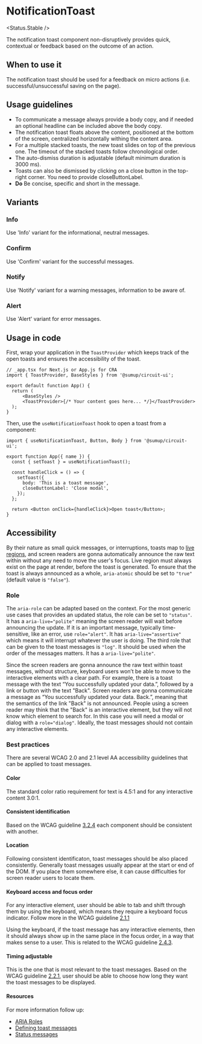 
# NotificationToast

<Status.Stable />

<Story id="notification-notificationtoast--base" />
<Props />

The notification toast component non-disruptively provides quick, contextual or feedback based on the outcome of an action.

## When to use it

The notification toast should be used for a feedback on micro actions (i.e. successful/unsuccessful saving on the page).

## Usage guidelines

- To communicate a message always provide a body copy, and if needed an optional headline can be included above the body copy.
- The notification toast floats above the content, positioned at the bottom of the screen, centralized horizontally withing the content area.
- For a multiple stacked toasts, the new toast slides on top of the previous one. The timeout of the stacked toasts follow chronological order.
- The auto-dismiss duration is adjustable (default minimum duration is 3000 ms).
- Toasts can also be dismissed by clicking on a close button in the top-right corner. You need to provide closeButtonLabel.
- **Do** Be concise, specific and short in the message.

## Variants

<Story id="notification-notificationtoast--variants" />

### Info

Use 'Info' variant for the informational, neutral messages.

### Confirm

Use 'Confirm' variant for the successful messages.

### Notify

Use 'Notify' variant for a warning messages, information to be aware of.

### Alert

Use 'Alert' variant for error messages.

## Usage in code

First, wrap your application in the `ToastProvider` which keeps track of the open toasts and ensures the accessibility of the toast.

```tsx
// _app.tsx for Next.js or App.js for CRA
import { ToastProvider, BaseStyles } from '@sumup/circuit-ui';

export default function App() {
  return (
      <BaseStyles />
      <ToastProvider>{/* Your content goes here... */}</ToastProvider>
  );
}
```

Then, use the `useNotificationToast` hook to open a toast from a component:

```tsx
import { useNotificationToast, Button, Body } from '@sumup/circuit-ui';

export function App({ name }) {
  const { setToast } = useNotificationToast();

  const handleClick = () => {
    setToast({
      body: 'This is a toast message',
      closeButtonLabel: 'Close modal',
    });
  };

  return <Button onClick={handleClick}>Open toast</Button>;
}
```

## Accessibility

By their nature as small quick messages, or interruptions, toasts map to [live regions](https://developer.mozilla.org/en-US/docs/Web/Accessibility/ARIA/ARIA_Live_Regions),
and screen readers are gonna automatically announce the raw text within without any need to move the user's focus.
Live region must always exist on the page at render, before the toast is generated.
To ensure that the toast is always announced as a whole, `aria-atomic` should be set to `"true"` (default value is `"false"`).

### Role

The `aria-role` can be adapted based on the context.
For the most generic use cases that provides an updated status, the role can be set to `"status"`. It has a `aria-live="polite"` meaning the screen reader will wait before announcing the update.
If it is an important message, typically time-sensitive, like an error, use `role="alert"`. It has `aria-live="assertive"` which means it will interrupt whatever the user is doing.
The third role that can be given to the toast messages is `"log"`. It should be used when the order of the messages matters. It has a `aria-live="polite"`.

Since the screen readers are gonna announce the raw text within toast messages, without structure, keyboard users won’t be able to move to the interactive elements with a clear path.
For example, there is a toast message with the text “You successfully updated your data.”, followed by a link or button with the text "Back".
Screen readers are gonna communicate a message as “You successfully updated your data. Back.”, meaning that the semantics of the link "Back" is not announced.
People using a screen reader may think that the "Back" is an interactive element, but they will not know which element to search for.
In this case you will need a modal or dialog with a `role="dialog"`.
Ideally, the toast messages should not contain any interactive elements.

### Best practices

There are several WCAG 2.0 and 2.1 level AA accessibility guidelines that can be applied to toast messages.

#### Color

The standard color ratio requirement for text is 4.5:1 and for any interactive content 3.0:1.

#### Consistent identification

Based on the WCAG guideline [3.2.4](https://www.w3.org/WAI/WCAG21/Understanding/consistent-identification.html) each component should be consistent with another.

#### Location

Following consistent identificaton, toast messages should be also placed consistently. Generally toast messages usually appear at the start or end of the DOM. If you place them somewhere else, it can cause difficulties for screen reader users to locate them.

#### Keyboard access and focus order

For any interactive element, user should be able to tab and shift through them by using the keyboard, which means they require a keyboard focus indicator.
Follow more in the WCAG guideline [2.1.1](https://www.w3.org/WAI/WCAG21/Understanding/keyboard.html)

Using the keyboard, if the toast message has any interactive elements, then it should always show up in the same place in the focus order, in a way that makes sense to a user.
This is related to the WCAG guideline [2.4.3](https://www.w3.org/WAI/WCAG21/Understanding/focus-order.html).

#### Timing adjustable

This is the one that is most relevant to the toast messages.
Based on the WCAG guideline [2.2.1](https://www.w3.org/WAI/WCAG21/Understanding/timing-adjustable.html), user should be able to choose how long they want the toast messages to be displayed.

#### Resources

For more information follow up:

- [ARIA Roles](https://www.w3.org/TR/aria-in-html/#aria-roles])
- [Defining toast messages](https://adrianroselli.com/2020/01/defining-toast-messages.html)
- [Status messages](https://www.w3.org/WAI/WCAG21/Understanding/status-messages.html)
